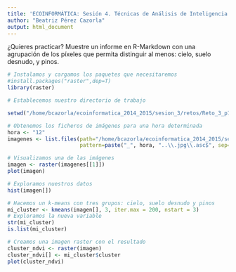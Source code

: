 ```yaml
---
title: 'ECOINFORMÁTICA: Sesión 4. Técnicas de Análisis de Inteligencia Artificial'
author: "Beatriz Pérez Cazorla"
output: html_document
---
```

¿Quieres practicar? Muestre un informe en R-Markdown con una agrupación de los píxeles que permita distinguir al menos: cielo, suelo desnudo, y pinos.

```r
# Instalamos y cargamos los paquetes que necesitaremos
#install.packages("raster",dep=T)
library(raster)

# Establecemos nuestro directorio de trabajo

setwd("/home/bcazorla/ecoinformatica_2014_2015/sesion_3/retos/Reto_3_p1/ndvi")

# Obtenemos los ficheros de imágenes para una hora determinada
hora <- "12"
imagenes <- list.files(path="/home/bcazorla/ecoinformatica_2014_2015/sesion_3/retos/Reto_3_p1/ndvi", full.names = TRUE, 
                       pattern=paste("_", hora, "..\\.jpg\\.asc$", sep=""))

# Visualizamos una de las imágenes
imagen <- raster(imagenes[[1]])
plot(imagen)

# Exploramos nuestros datos
hist(imagen[]) 

# Hacemos un k-means con tres grupos: cielo, suelo desnudo y pinos
mi_cluster <- kmeans(imagen[], 3, iter.max = 200, nstart = 3)
# Exploramos la nueva variable
str(mi_cluster)
is.list(mi_cluster)

# Creamos una imagen raster con el resultado
cluster_ndvi <- raster(imagen)
cluster_ndvi[] <- mi_cluster$cluster 
plot(cluster_ndvi)
```
